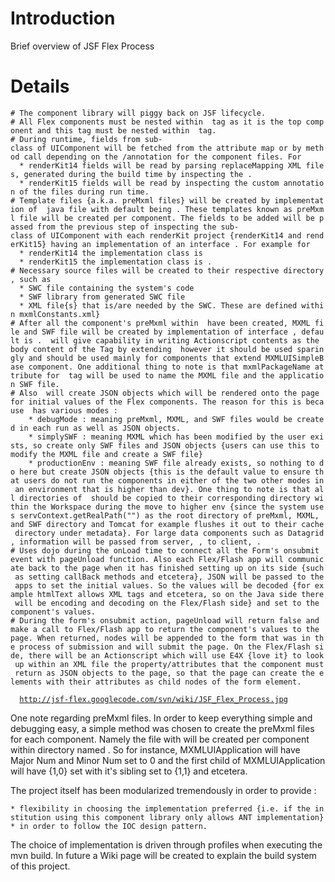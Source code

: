 = Introduction =

Brief overview of JSF Flex Process


= Details =
 # The component library will piggy back on JSF lifecycle.
 # All Flex components must be nested within <s:mxmlApplication /> tag as it is the top component and this tag must be nested within <h:form /> tag.
 # During runtime, fields from sub-class of UIComponent will be fetched from the attribute map or by method call depending on the {{{JavaDoc}}}/annotation for the component files. For 
   * renderKit14 fields will be read by parsing replaceMapping XML files, generated during the build time by inspecting the {{{JavaDocs}}}.
   * renderKit15 fields will be read by inspecting the custom annotation of the files during run time.
 # Template files {a.k.a. preMxml files} will be created by implementation of {{{_FileManipulatorTaskRunner}}} java file with default being {{{VelocityFileManipulatorTaskRunnerImpl}}}. These templates known as preMxml file will be created per component. The fields to be added will be passed from the previous step of inspecting the sub-class of UIComponent with each renderKit project {renderKit14 and renderKit15} having an implementation of an interface {{{_AnnotationDocletParser}}}. For example for 
   * renderKit14 the implementation class is {{{AnnotationDocletParser14Impl}}}
   * renderKit15 the implementation class is {{{AnnotationDocletParser15Impl}}}.
 # Necessary source files will be created to their respective directory, such as 
   * SWC file containing the system's code
   * SWF library from generated SWC file
   * XML file{s} that is/are needed by the SWC. These are defined within mxmlConstants.xml}
 # After all the component's preMxml within <s:mxmlApplication /> have been created, MXML file and SWF file will be created by implementation of interface {{{_FlexTaskRunner}}}, default is {{{AntFlexTaskRunnerImpl}}}. <s:mxmlScript /> will give capability in writing Actionscript contents as the body content of the Tag by extending {{{javax.faces.webapp.UIComponentBodyTag}}} however it should be used sparingly and should be used mainly for components that extend MXMLUISimpleBase component. One additional thing to note is that mxmlPackageName attribute for <s:mxmlApplication /> tag will be used to name the MXML file and the application SWF file.
 # Also <s:mxmlApplication /> will create JSON objects which will be rendered onto the page for initial values of the Flex components. The reason for this is because <s:mxmlApplication /> has various modes :
     * debugMode : meaning preMxml, MXML, and SWF files would be created in each run as well as JSON objects.
     * simplySWF : meaning MXML which has been modified by the user exists, so create only SWF files and JSON objects {users can use this to modify the MXML file and create a SWF file}
     * productionEnv : meaning SWF file already exists, so nothing to do here but create JSON objects {this is the default value to ensure that users do not run the components in either of the two other modes in an environment that is higher than dev}. One thing to note is that all directories of {{{Webcontent/swf/*}}} should be copied to their corresponding directory within the Workspace during the move to higher env {since the system uses servContext.getRealPath("") as the root directory of preMxml, MXML, and SWF directory and Tomcat for example flushes it out to their cache directory under metadata}. For large data components such as Datagrid, information will be passed from server, {{{JsfFlexHttpServicePhaseListener.java}}}, to client, {{{JsfFlexHttpService.as}}}. 
 # Uses dojo during the onLoad time to connect all the Form's onsubmit event with pageUnload function. Also each Flex/Flash app will communicate back to the page when it has finished setting up on its side {such as setting callBack methods and etcetera}, JSON will be passed to the apps to set the initial values. So the values will be decoded {for example htmlText allows XML tags and etcetera, so on the Java side there will be encoding and decoding on the Flex/Flash side} and set to the component's values.
 # During the form's onsubmit action, pageUnload will return false and make a call to Flex/Flash app to return the component's values to the page. When returned, nodes will be appended to the form that was in the process of submission and will submit the page. On the Flex/Flash side, there will be an Actionscript which will use E4X {love it} to look up within an XML file the property/attributes that the component must return as JSON objects to the page, so that the page can create the elements with their attributes as child nodes of the form element. 

   http://jsf-flex.googlecode.com/svn/wiki/JSF_Flex_Process.jpg

One note regarding preMxml files. In order to keep everything simple and debugging easy, a simple method was chosen to create the preMxml files for each component. Namely the file with {{{<mxmlPackageName>_<classSimpleName>_<Major Num><Minor Num>.pre_mxml}}} will be created per component within directory named {{{Webcontent/preMxml/<mxmlPackageName>/}}}. So for instance, MXMLUIApplication will have Major Num and Minor Num set to 0 and the first child of MXMLUIApplication will have {1,0} set with it's sibling set to {1,1} and etcetera.

The project itself has been modularized tremendously in order to provide :
 * flexibility in choosing the implementation preferred {i.e. if the institution using this component library only allows ANT implementation}
 * in order to follow the IOC design pattern.

The choice of implementation is driven through profiles when executing the mvn build. In future a Wiki page will be created to explain the build system of this project.